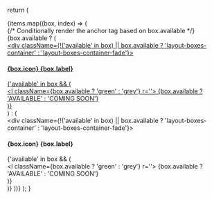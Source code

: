   return (
    <div className='row layout-boxes'>
      {items.map((box, index) => (
        <div className='column' key={index}>
          {/* Conditionally render the anchor tag based on box.available */}
          {box.available ? (
            <a href={box.link}>
              <div className='layout-boxes-item'>
                <div className={!('available' in box) || box.available ? 'layout-boxes-container' : 'layout-boxes-container-fade'}>
                  <h4>
                    {box.icon}
                    <span>{box.label}</span>
                  </h4>
                  {'available' in box && (
                    <div className='layout-boxes-available'>
                      <l className={box.available ? 'green' : 'grey'} r=''>
                        {box.available ? 'AVAILABLE' : 'COMING SOON'}
                      </l>
                    </div>
                  )}
                </div>
              </div>
            </a>
          ) : (
            <div className='layout-boxes-item'>
              <div className={!('available' in box) || box.available ? 'layout-boxes-container' : 'layout-boxes-container-fade'}>
                <h4>
                  {box.icon}
                  <span>{box.label}</span>
                </h4>
                {'available' in box && (
                  <div className='layout-boxes-available'>
                    <l className={box.available ? 'green' : 'grey'} r=''>
                      {box.available ? 'AVAILABLE' : 'COMING SOON'}
                    </l>
                  </div>
                )}
              </div>
            </div>
          )}
        </div>
      ))}
    </div>
  );
}